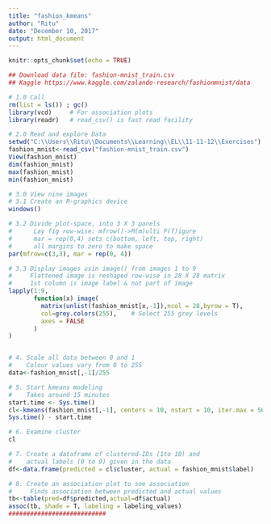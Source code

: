 ---
title: "fashion_kmeans"
author: "Ritu"
date: "December 10, 2017"
output: html_document
---

```{r setup, include=FALSE}
knitr::opts_chunk$set(echo = TRUE)
```

```{r}
## Download data file: fashion-mnist_train.csv
## Kaggle https://www.kaggle.com/zalando-research/fashionmnist/data

# 1.0 Call 
rm(list = ls()) ; gc()
library(vcd)     # For association plots
library(readr)   # read_csv() is fast read facility

# 2.0 Read and explore Data 
setwd("C:\\Users\\Ritu\\Documents\\Learning\\EL\\11-11-12\\Exercises")
fashion_mnist<-read_csv("fashion-mnist_train.csv")
View(fashion_mnist)
dim(fashion_mnist)
max(fashion_mnist)
min(fashion_mnist)

# 3.0 View nine images
# 3.1 Create an R-graphics device
windows()

# 3.2 Divide plot-space, into 3 X 3 panels
#      Lay fig row-wise: mfrow()->M(m)ulti F(f)igure 
#      mar = rep(0,4) sets c(bottom, left, top, right)
#      all margins to zero to make space
par(mfrow=c(3,3), mar = rep(0, 4)) 

# 3.3 Display images usin image() from images 1 to 9
#     Flattened image is reshaped row-wise in 28 X 28 matrix
#     1st column is image label & not part of image
lapply(1:9, 
       function(x) image(
         matrix(unlist(fashion_mnist[x,-1]),ncol = 28,byrow = T),
         col=grey.colors(255),    # Select 255 grey levels
         axes = FALSE
       )
)


# 4. Scale all data between 0 and 1
#    Colour values vary from 0 to 255
data<-fashion_mnist[,-1]/255

# 5. Start kmeans modeling
#    Takes around 15 minutes
start.time <- Sys.time()
cl<-kmeans(fashion_mnist[,-1], centers = 10, nstart = 10, iter.max = 50)
Sys.time() - start.time

# 6. Examine cluster
cl

# 7. Create a dataframe of clustered-IDs (1to 10) and
#    actual labels (0 to 9) given in the data
df<-data.frame(predicted = cl$cluster, actual = fashion_mnist$label)

# 8. Create an association plot to see association
#     Finds association between predicted and actual values
tb<-table(pred=df$predicted,actual=df$actual)
assoc(tb, shade = T, labeling = labeling_values)
###########################
```

